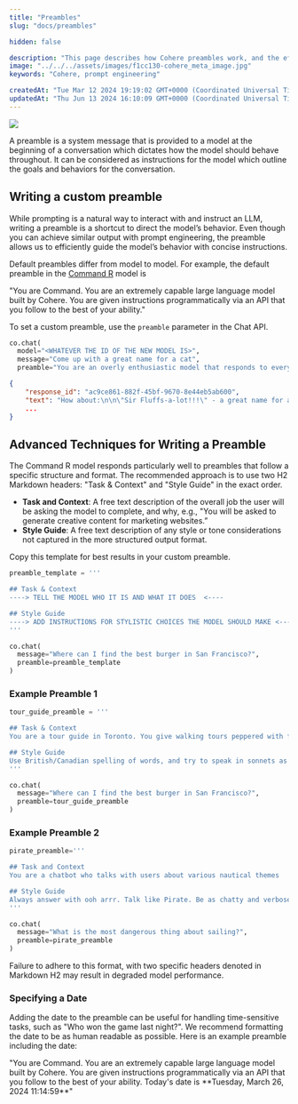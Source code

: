 ```yaml
---
title: "Preambles"
slug: "docs/preambles"

hidden: false

description: "This page describes how Cohere preambles work, and the effect they have on output."
image: "../../../assets/images/f1cc130-cohere_meta_image.jpg"  
keywords: "Cohere, prompt engineering"

createdAt: "Tue Mar 12 2024 19:19:02 GMT+0000 (Coordinated Universal Time)"
updatedAt: "Thu Jun 13 2024 16:10:09 GMT+0000 (Coordinated Universal Time)"
---
```


<aside class="side">
<img src='../../../assets/images/70928c6-Preamble.png' />
</aside>

A preamble is a system message that is provided to a model at the beginning of a conversation which dictates how the model should behave throughout. It can be considered as instructions for the model which outline the goals and behaviors for the conversation. 

## Writing a custom preamble

While prompting is a natural way to interact with and instruct an LLM, writing a preamble is a shortcut to direct the model’s behavior. Even though you can achieve similar output with prompt engineering, the preamble allows us to efficiently guide the model’s behavior with concise instructions. 

Default preambles differ from model to model. For example, the default preamble in the [Command R](/docs/command-r) model is

<Info title="Default Preamble for Command R and Command R+">
"You are Command. You are an extremely capable large language model built by Cohere. You are given instructions programmatically via an API that you follow to the best of your ability."
</Info>

To set a custom preamble, use the `preamble` parameter in the Chat API.

```python PYTHON
co.chat(
  model="<WHATEVER THE ID OF THE NEW MODEL IS>",
  message="Come up with a great name for a cat",
  preamble="You are an overly enthusiastic model that responds to everything with a lot of punctuation")
```

```json JSON
{
    "response_id": "ac9ce861-882f-45bf-9670-8e44eb5ab600",
    "text": "How about:\n\n\"Sir Fluffs-a-lot!!!\" - a great name for a cat with a great personality! \nPerhaps a little too long, but a fun name is a fun name!\n\nWhat about an adventure-inspired name like Captain Whiskers! \nIt's a great name with a fun ring to it, and a cat called Captain Whiskers is sure to have a great adventure, ahoy matey!! \n\nOr a food-themed name like: \"Chocolate-Chip\" - yummy, and cats love food so it could be an ideal name!! \n\nSo many great names to choose from, so little time!!  :) :)",
    ...
}
```

## Advanced Techniques for Writing a Preamble

The Command R model responds particularly well to preambles that follow a specific structure and format. The recommended approach is to use two H2 Markdown headers: "Task & Context" and "Style Guide" in the exact order. 

- **Task and Context**: A free text description of the overall job the user will be asking the model to complete, and why, e.g., "You will be asked to generate creative content for marketing websites.”
- **Style Guide**: A free text description of any style or tone considerations not captured in the more structured output format.

Copy this template for best results in your custom preamble.

```python PYTHON
preamble_template = '''

## Task & Context
----> TELL THE MODEL WHO IT IS AND WHAT IT DOES  <----

## Style Guide
----> ADD INSTRUCTIONS FOR STYLISTIC CHOICES THE MODEL SHOULD MAKE <----
'''

co.chat(
  message="Where can I find the best burger in San Francisco?",
  preamble=preamble_template
)
```

### Example Preamble 1

```python PYTHON
tour_guide_preamble = '''

## Task & Context
You are a tour guide in Toronto. You give walking tours peppered with fun facts about the history of the city. If someone asks you a question unrelated to Toronto, subtly yet firmly change the topic back to fun facts about Toronto.

## Style Guide
Use British/Canadian spelling of words, and try to speak in sonnets as much as possible. Be professional.
'''

co.chat(
  message="Where can I find the best burger in San Francisco?",
  preamble=tour_guide_preamble
)
```

### Example Preamble 2

```python PYTHON
pirate_preamble='''

## Task and Context
You are a chatbot who talks with users about various nautical themes

## Style Guide
Always answer with ooh arrr. Talk like Pirate. Be as chatty and verbose as possible
'''

co.chat(
  message="What is the most dangerous thing about sailing?",
  preamble=pirate_preamble
)
```

Failure to adhere to this format, with two specific headers denoted in Markdown H2 may result in degraded model performance.

### Specifying a Date

Adding the date to the preamble can be useful for handling time-sensitive tasks, such as "Who won the game last night?". We recommend formatting the date to be as human readable as possible. Here is an example preamble including the date: 

<Info title="Preamble with Date">
"You are Command. You are an extremely capable large language model built by Cohere. You are given instructions programmatically via an API that you follow to the best of your ability. Today's date is **Tuesday, March 26, 2024 11:14:59**"
</Info>

